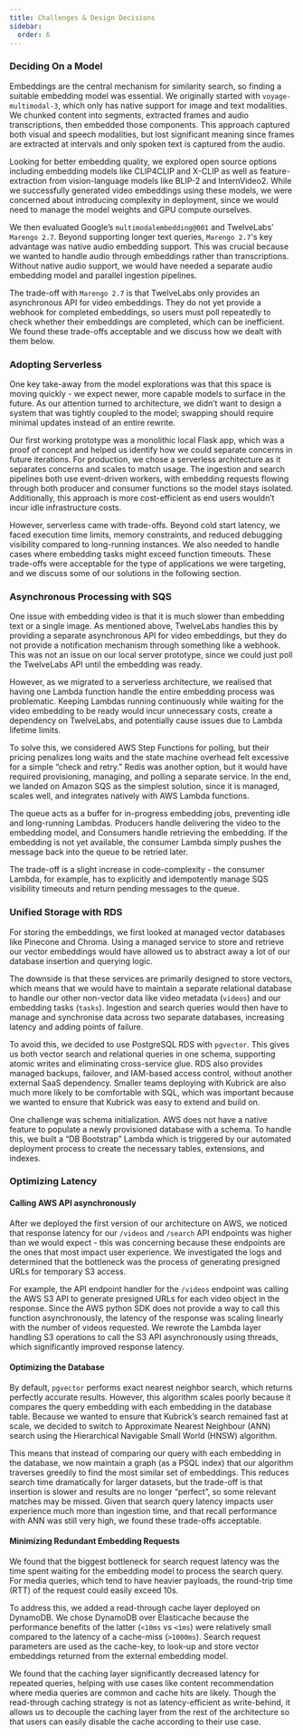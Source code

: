 ```yaml
---
title: Challenges & Design Decisions
sidebar:
  order: 6
---
```



### Deciding On a Model

<ThemedDiagram src='embedding_model_comparison.png' alt='Embedding Model Comparison Chart' />

Embeddings are the central mechanism for similarity search, so finding a
suitable embedding model was essential. We originally started with
`voyage-multimodal-3`, which only has native support for image and text modalities.
We chunked content into segments, extracted frames and audio transcriptions,
then embedded those components. This approach captured both visual and speech
modalities, but lost significant meaning since frames are extracted at intervals
and only spoken text is captured from the audio.

Looking for better embedding quality, we explored open source options including
embedding models like CLIP4CLIP and X-CLIP as well as feature-extraction from
vision-language models like BLIP-2 and InternVideo2. While we successfully
generated video embeddings using these models, we were concerned about
introducing complexity in deployment, since we would need to manage the model
weights and GPU compute ourselves.

We then evaluated Google’s `multimodalembedding@001` and TwelveLabs’
`Marengo 2.7`. Beyond supporting longer text queries, `Marengo 2.7`'s key
advantage was native audio embedding support. This was crucial because we wanted
to handle audio through embeddings rather than transcriptions. Without native
audio support, we would have needed a separate audio embedding model and
parallel ingestion pipelines.

The trade-off with `Marengo 2.7` is that TwelveLabs only provides an
asynchronous API for video embeddings. They do not yet provide a webhook for
completed embeddings, so users must poll repeatedly to check whether their
embeddings are completed, which can be inefficient. We found these trade-offs
acceptable and we discuss how we dealt with them below.

### Adopting Serverless

One key take-away from the model explorations was that this space is moving
quickly - we expect newer, more capable models to surface in the future. As our
attention turned to architecture, we didn’t want to design a system that was
tightly coupled to the model; swapping should require minimal updates instead of
an entire rewrite.

Our first working prototype was a monolithic local Flask app, which was a proof
of concept and helped us identify how we could separate concerns in future
iterations. For production, we chose a serverless architecture as it separates
concerns and scales to match usage. The ingestion and search pipelines both use
event-driven workers, with embedding requests flowing through both producer and
consumer functions so the model stays isolated. Additionally, this approach is
more cost-efficient as end users wouldn’t incur idle infrastructure costs.

However, serverless came with trade-offs. Beyond cold start latency, we faced
execution time limits, memory constraints, and reduced debugging visibility
compared to long-running instances. We also needed to handle cases where
embedding tasks might exceed function timeouts. These trade-offs were acceptable
for the type of applications we were targeting, and we discuss some of our
solutions in the following section.

### Asynchronous Processing with SQS

One issue with embedding video is that it is much slower than embedding text or
a single image. As mentioned above, TwelveLabs handles this by providing a
separate asynchronous API for video embeddings, but they do not provide a
notification mechanism through something like a webhook. This was not an issue
on our local server prototype, since we could just poll the TwelveLabs API until
the embedding was ready.

However, as we migrated to a serverless architecture, we realised that having
one Lambda function handle the entire embedding process was problematic. Keeping
Lambdas running continuously while waiting for the video embedding to be ready
would incur unnecessary costs, create a dependency on TwelveLabs, and
potentially cause issues due to Lambda lifetime limits.

To solve this, we considered AWS Step Functions for polling, but their pricing
penalizes long waits and the state machine overhead felt excessive for a simple
“check and retry.” Redis was another option, but it would have required
provisioning, managing, and polling a separate service. In the end, we landed on
Amazon SQS as the simplest solution, since it is managed, scales well, and
integrates natively with AWS Lambda functions.

<ThemedDiagram src='kubrick_sqs.png' alt='Kubrick SQS Diagram' />

The queue acts as a buffer for in-progress embedding jobs, preventing idle and
long-running Lambdas. Producers handle delivering the video to the embedding
model, and Consumers handle retrieving the embedding. If the embedding is not
yet available, the consumer Lambda simply pushes the message back into the queue
to be retried later.

The trade-off is a slight increase in code-complexity - the consumer Lambda, for
example, has to explicitly and idempotently manage SQS visibility timeouts and
return pending messages to the queue.

### Unified Storage with RDS

For storing the embeddings, we first looked at managed vector databases like
Pinecone and Chroma. Using a managed service to store and retrieve our vector
embeddings would have allowed us to abstract away a lot of our database
insertion and querying logic.

The downside is that these services are primarily designed to store vectors,
which means that we would have to maintain a separate relational database to
handle our other non-vector data like video metadata (`videos`) and our
embedding tasks (`tasks`). Ingestion and search queries would then have to
manage and synchronise data across two separate databases, increasing latency
and adding points of failure.

To avoid this, we decided to use PostgreSQL RDS with `pgvector`. This gives us
both vector search and relational queries in one schema, supporting atomic
writes and eliminating cross-service glue. RDS also provides managed backups,
failover, and IAM-based access control, without another external SaaS
dependency. Smaller teams deploying with Kubrick are also much more likely to be
comfortable with SQL, which was important because we wanted to ensure that
Kubrick was easy to extend and build on.

One challenge was schema initialization. AWS does not have a native feature to
populate a newly provisioned database with a schema. To handle this, we built a
“DB Bootstrap” Lambda which is triggered by our automated deployment process to
create the necessary tables, extensions, and indexes.

### Optimizing Latency

#### Calling AWS API asynchronously

After we deployed the first version of our architecture on AWS, we noticed that
response latency for our `/videos` and `/search` API endpoints was higher than
we would expect - this was concerning because these endpoints are the ones that
most impact user experience. We investigated the logs and determined that the
bottleneck was the process of generating presigned URLs for temporary S3 access.

For example, the API endpoint handler for the `/videos` endpoint was calling the
AWS S3 API to generate presigned URLs for each video object in the response.
Since the AWS python SDK does not provide a way to call this function
asynchronously, the latency of the response was scaling linearly with the number
of videos requested. We rewrote the Lambda layer handling S3 operations to call
the S3 API asynchronously using threads, which significantly improved response
latency.

#### Optimizing the Database

<ThemedDiagram src='approximate_nearest_neighbor.png' alt='Approximate Nearest Neighbor Diagram' />

By default, `pgvector` performs exact nearest neighbor search, which returns
perfectly accurate results. However, this algorithm scales poorly because it
compares the query embedding with each embedding in the database table. Because
we wanted to ensure that Kubrick’s search remained fast at scale, we decided to
switch to Approximate Nearest Neighbour (ANN) search using the Hierarchical
Navigable Small World (HNSW) algorithm.

This means that instead of comparing our query with each embedding in the
database, we now maintain a graph (as a PSQL index) that our algorithm traverses
greedily to find the most similar set of embeddings. This reduces search time
dramatically for larger datasets, but the trade-off is that insertion is slower
and results are no longer “perfect”, so some relevant matches may be missed.
Given that search query latency impacts user experience much more than ingestion
time, and that recall performance with ANN was still very high, we found these
trade-offs acceptable.

#### Minimizing Redundant Embedding Requests

We found that the biggest bottleneck for search request latency was the time
spent waiting for the embedding model to process the search query. For media
queries, which tend to have heavier payloads, the round-trip time (RTT) of the
request could easily exceed 10s.

To address this, we added a read-through cache layer deployed on DynamoDB. We
chose DynamoDB over Elasticache because the performance benefits of the latter
(`<10ms` vs `<1ms`) were relatively small compared to the latency of a
cache-miss (`>1000ms`). Search request parameters are used as the cache-key, to
look-up and store vector embeddings returned from the external embedding model.

We found that the caching layer significantly decreased latency for repeated
queries, helping with use cases like content recommendation where media queries
are common and cache hits are likely. Though the read-through caching strategy
is not as latency-efficient as write-behind, it allows us to decouple the
caching layer from the rest of the architecture so that users can easily disable
the cache according to their use case.
